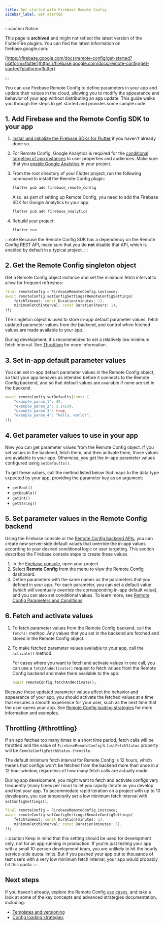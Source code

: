 ```yaml
---
title: Get started with Firebase Remote Config
sidebar_label: Get started
---
```


:::caution Notice

This page is **archived** and might not reflect the latest version of the
FlutterFire plugins. You can find the latest information on
firebase.google.com:

[https://firebase.google.com/docs/remote-config/get-started?platform=flutter](https://firebase.google.com/docs/remote-config/get-started?platform=flutter)

:::

You can use Firebase Remote Config to define parameters in your app and update
their values in the cloud, allowing you to modify the appearance and behavior of
your app without distributing an app update.
This guide walks you through the steps to get started and provides some
sample code.

## 1. Add Firebase and the Remote Config SDK to your app

1.  [Install and initialize the Firebase SDKs for Flutter](../overview) if you
    haven't already done so.

1.  For Remote Config, Google Analytics is required for the
    [conditional targeting of app instances](https://firebase.google.com/docs/remote-config/parameters#conditions_rules_and_conditional_values)
    to user properties and audiences. Make sure that
    you <a href="https://support.google.com/firebase/answer/9289399#linkga"
           class="external">enable Google Analytics</a> in your project.

1.  From the root directory of your Flutter project, run the following
    command to install the Remote Config plugin:

    ```bash
    flutter pub add firebase_remote_config
    ```

    Also, as part of setting up Remote Config, you need to add the Firebase SDK
    for Google Analytics to your app:

    ```bash
    flutter pub add firebase_analytics
    ```

1.  Rebuild your project:

    ```bash
    flutter run
    ```

:::note
Because the Remote Config SDK has a dependency on the Remote Config REST
API, make sure that you do **not** disable that API, which is enabled by default
in a typical project.
:::

## 2. Get the Remote Config singleton object

Get a Remote Config object instance and set the
minimum fetch interval to allow for frequent refreshes:

```dart
final remoteConfig = FirebaseRemoteConfig.instance;
await remoteConfig.setConfigSettings(RemoteConfigSettings(
    fetchTimeout: const Duration(minutes: 1),
    minimumFetchInterval: const Duration(hours: 1),
));
```

The singleton object is used to store in-app default parameter values, fetch
updated parameter values from the backend, and control when fetched values are
made available to your app.

During development, it's recommended to set a relatively low minimum fetch
interval. See [Throttling](#throttling) for more information.

## 3. Set in-app default parameter values

You can set in-app default parameter values in the Remote Config
object, so that your app behaves as intended before it connects to the
Remote Config backend, and so that default values are available if none are
set in the backend.

```dart
await remoteConfig.setDefaults(const {
    "example_param_1": 42,
    "example_param_2": 3.14159,
    "example_param_3": true,
    "example_param_4": "Hello, world!",
});
```

## 4. Get parameter values to use in your app

Now you can get parameter values from the Remote Config object. If you set
values in the backend, fetch them, and then activate them,
those values are available to your app. Otherwise, you get the in-app
parameter values configured using `setDefaults()`.

To get these values, call the method listed below that maps to the data type
expected by your app, providing the parameter key as an argument:

* `getBool()`
* `getDouble()`
* `getInt()`
* `getString()`

## 5. Set parameter values in the Remote Config backend

Using the Firebase console or the
[Remote Config backend APIs](https://firebase.google.com/docs/remote-config/automate-rc),
you can create new server-side default values that override the in-app values
according to your desired conditional logic or user targeting. This section
describes the Firebase console steps to create these values.

1. In the [Firebase console](https://console.firebase.google.com/), open your project.
1. Select **Remote Config** from the menu to view the Remote Config
   dashboard.
1. Define parameters with the same names as the parameters that you defined in
   your app. For each parameter, you can set a default value (which will
   eventually override the corresponding in-app default value), and you can also
   set conditional values. To learn more, see [Remote Config Parameters and
   Conditions](https://firebase.google.com/docs/remote-config/parameters).

## 6. Fetch and activate values

1. To fetch parameter values from the Remote Config backend, call the
   `fetch()` method. Any values that you set in the backend are fetched
   and stored in the Remote Config object.

1. To make fetched parameter values available to your app, call the
   `activate()` method.

   For cases where you want to fetch and activate values in one call, you
   can use a `fetchAndActivate()` request to fetch values from the
   Remote Config backend and make them available to the app:

   ```dart
   await remoteConfig.fetchAndActivate();
   ```

Because these updated parameter values affect the behavior and appearance
of your app, you should activate the fetched values at a time that ensures a
smooth experience for your user, such as the next time that the user opens your
app. See [Remote Config loading strategies](https://firebase.google.com/docs/remote-config/loading)
for more information and examples.

## Throttling {#throttling}

If an app fetches too many times in a short time period, fetch calls will be
throttled and the value of `FirebaseRemoteConfig`'s `lastFetchStatus`
property will be `RemoteConfigFetchStatus.throttle`.

The default minimum fetch interval for Remote Config is 12 hours, which
means that configs won't be fetched from the backend more than once in a 12 hour
window, regardless of how many fetch calls are actually made.

During app development, you might want to fetch and activate configs very frequently
(many times per hour) to let you rapidly iterate as you develop and test your
app. To accommodate rapid iteration on a project with up to 10 developers, you
can temporarily set a low minimum fetch interval with `setConfigSettings()`.

```dart
final remoteConfig = FirebaseRemoteConfig.instance;
await remoteConfig.setConfigSettings(RemoteConfigSettings(
    fetchTimeout: const Duration(minutes: 1),
    minimumFetchInterval: const Duration(minutes: 5),
));
```

:::caution
Keep in mind that this setting should be used for development only, not for an
app running in production. If you're just testing your app with a small
10-person development team, you are unlikely to hit the hourly service-side
quota limits. But if you pushed your app out to thousands of test users with a
very low minimum fetch interval, your app would probably hit this quota.
:::

## Next steps

If you haven't already, explore the Remote Config
[use cases](https://firebase.google.com/docs/remote-config/use-cases), and take a look at some of the
key concepts and advanced strategies documentation, including:

* [Templates and versioning](https://firebase.google.com/docs/remote-config/templates)
* [Config loading strategies](https://firebase.google.com/docs/remote-config/loading)
